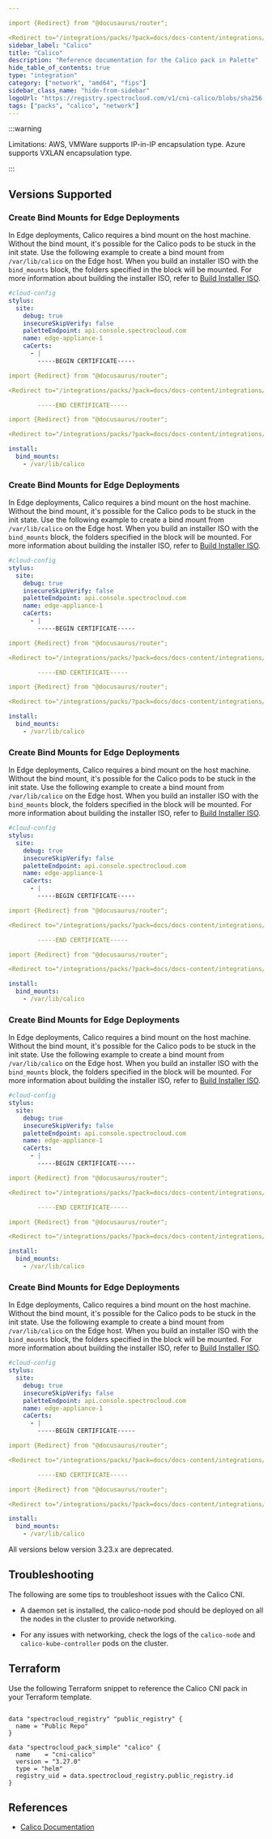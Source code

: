 ```yaml
---

import {Redirect} from "@docusaurus/router";

<Redirect to="/integrations/packs/?pack=docs/docs-content/integrations/cni-calico" />
sidebar_label: "Calico"
title: "Calico"
description: "Reference documentation for the Calico pack in Palette"
hide_table_of_contents: true
type: "integration"
category: ["network", "amd64", "fips"]
sidebar_class_name: "hide-from-sidebar"
logoUrl: "https://registry.spectrocloud.com/v1/cni-calico/blobs/sha256:9a08103ccd797857a81b6ce55fa4f84a48bcb2bddfc7a4ff27878819c87e1e30?type=image.webp"
tags: ["packs", "calico", "network"]
---
```



<Redirect to="/integrations/packs/?pack=docs/docs-content/integrations/cni-calico" />

:::warning

Limitations: AWS, VMWare supports IP-in-IP encapsulation type. Azure supports VXLAN encapsulation type.

:::

## Versions Supported

<Tabs queryString="parent">

<TabItem label="3.27.x" value="3.27.x">

### Create Bind Mounts for Edge Deployments

In Edge deployments, Calico requires a bind mount on the host machine. Without the bind mount, it's possible for the
Calico pods to be stuck in the init state. Use the following example to create a bind mount from `/var/lib/calico` on
the Edge host. When you build an installer ISO with the `bind_mounts` block, the folders specified in the block will be
mounted. For more information about building the installer ISO, refer to
[Build Installer ISO](../clusters/edge/edgeforge-workflow/palette-canvos/build-installer-iso.md).

```yaml
#cloud-config
stylus:
  site:
    debug: true
    insecureSkipVerify: false
    paletteEndpoint: api.console.spectrocloud.com
    name: edge-appliance-1
    caCerts:
      - |
        -----BEGIN CERTIFICATE-----

import {Redirect} from "@docusaurus/router";

<Redirect to="/integrations/packs/?pack=docs/docs-content/integrations/cni-calico" />

        -----END CERTIFICATE-----

import {Redirect} from "@docusaurus/router";

<Redirect to="/integrations/packs/?pack=docs/docs-content/integrations/cni-calico" />

install:
  bind_mounts:
    - /var/lib/calico
```

</TabItem>

<TabItem label="3.26.x" value="3.26.x">

### Create Bind Mounts for Edge Deployments

In Edge deployments, Calico requires a bind mount on the host machine. Without the bind mount, it's possible for the
Calico pods to be stuck in the init state. Use the following example to create a bind mount from `/var/lib/calico` on
the Edge host. When you build an installer ISO with the `bind_mounts` block, the folders specified in the block will be
mounted. For more information about building the installer ISO, refer to
[Build Installer ISO](../clusters/edge/edgeforge-workflow/palette-canvos/build-installer-iso.md).

```yaml
#cloud-config
stylus:
  site:
    debug: true
    insecureSkipVerify: false
    paletteEndpoint: api.console.spectrocloud.com
    name: edge-appliance-1
    caCerts:
      - |
        -----BEGIN CERTIFICATE-----

import {Redirect} from "@docusaurus/router";

<Redirect to="/integrations/packs/?pack=docs/docs-content/integrations/cni-calico" />

        -----END CERTIFICATE-----

import {Redirect} from "@docusaurus/router";

<Redirect to="/integrations/packs/?pack=docs/docs-content/integrations/cni-calico" />

install:
  bind_mounts:
    - /var/lib/calico
```

</TabItem>
<TabItem label="3.25.x" value="3.25.x">

### Create Bind Mounts for Edge Deployments

In Edge deployments, Calico requires a bind mount on the host machine. Without the bind mount, it's possible for the
Calico pods to be stuck in the init state. Use the following example to create a bind mount from `/var/lib/calico` on
the Edge host. When you build an installer ISO with the `bind_mounts` block, the folders specified in the block will be
mounted. For more information about building the installer ISO, refer to
[Build Installer ISO](../clusters/edge/edgeforge-workflow/palette-canvos/build-installer-iso.md).

```yaml
#cloud-config
stylus:
  site:
    debug: true
    insecureSkipVerify: false
    paletteEndpoint: api.console.spectrocloud.com
    name: edge-appliance-1
    caCerts:
      - |
        -----BEGIN CERTIFICATE-----

import {Redirect} from "@docusaurus/router";

<Redirect to="/integrations/packs/?pack=docs/docs-content/integrations/cni-calico" />

        -----END CERTIFICATE-----

import {Redirect} from "@docusaurus/router";

<Redirect to="/integrations/packs/?pack=docs/docs-content/integrations/cni-calico" />

install:
  bind_mounts:
    - /var/lib/calico
```

</TabItem>

<TabItem label="3.24.x" value="3.24.x">

### Create Bind Mounts for Edge Deployments

In Edge deployments, Calico requires a bind mount on the host machine. Without the bind mount, it's possible for the
Calico pods to be stuck in the init state. Use the following example to create a bind mount from `/var/lib/calico` on
the Edge host. When you build an installer ISO with the `bind_mounts` block, the folders specified in the block will be
mounted. For more information about building the installer ISO, refer to
[Build Installer ISO](../clusters/edge/edgeforge-workflow/palette-canvos/build-installer-iso.md).

```yaml
#cloud-config
stylus:
  site:
    debug: true
    insecureSkipVerify: false
    paletteEndpoint: api.console.spectrocloud.com
    name: edge-appliance-1
    caCerts:
      - |
        -----BEGIN CERTIFICATE-----

import {Redirect} from "@docusaurus/router";

<Redirect to="/integrations/packs/?pack=docs/docs-content/integrations/cni-calico" />

        -----END CERTIFICATE-----

import {Redirect} from "@docusaurus/router";

<Redirect to="/integrations/packs/?pack=docs/docs-content/integrations/cni-calico" />

install:
  bind_mounts:
    - /var/lib/calico
```

</TabItem>

<TabItem label="3.23.x" value="3.23.x">

### Create Bind Mounts for Edge Deployments

In Edge deployments, Calico requires a bind mount on the host machine. Without the bind mount, it's possible for the
Calico pods to be stuck in the init state. Use the following example to create a bind mount from `/var/lib/calico` on
the Edge host. When you build an installer ISO with the `bind_mounts` block, the folders specified in the block will be
mounted. For more information about building the installer ISO, refer to
[Build Installer ISO](../clusters/edge/edgeforge-workflow/palette-canvos/build-installer-iso.md).

```yaml {14-16}
#cloud-config
stylus:
  site:
    debug: true
    insecureSkipVerify: false
    paletteEndpoint: api.console.spectrocloud.com
    name: edge-appliance-1
    caCerts:
      - |
        -----BEGIN CERTIFICATE-----

import {Redirect} from "@docusaurus/router";

<Redirect to="/integrations/packs/?pack=docs/docs-content/integrations/cni-calico" />

        -----END CERTIFICATE-----

import {Redirect} from "@docusaurus/router";

<Redirect to="/integrations/packs/?pack=docs/docs-content/integrations/cni-calico" />

install:
  bind_mounts:
    - /var/lib/calico
```

</TabItem>

<TabItem label="Deprecated" value="deprecated">

All versions below version 3.23.x are deprecated.

</TabItem>

</Tabs>

## Troubleshooting

The following are some tips to troubleshoot issues with the Calico CNI.

- A daemon set is installed, the calico-node pod should be deployed on all the nodes in the cluster to provide
  networking.

- For any issues with networking, check the logs of the `calico-node` and `calico-kube-controller` pods on the cluster.

## Terraform

Use the following Terraform snippet to reference the Calico CNI pack in your Terraform template.

```hcl

data "spectrocloud_registry" "public_registry" {
  name = "Public Repo"
}

data "spectrocloud_pack_simple" "calico" {
  name    = "cni-calico"
  version = "3.27.0"
  type = "helm"
  registry_uid = data.spectrocloud_registry.public_registry.id
}
```

## References

- [Calico Documentation](https://docs.tigera.io/calico/latest/reference)
